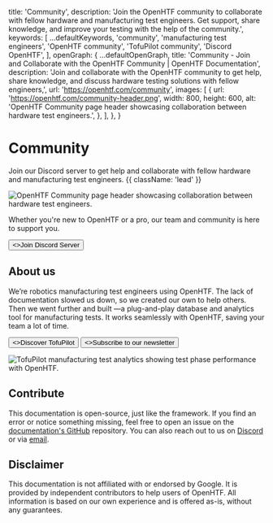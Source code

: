 
  title: 'Community',
  description:
    'Join the OpenHTF community to collaborate with fellow hardware and manufacturing test engineers. Get support, share knowledge, and improve your testing with the help of the community.',
  keywords: [
    ...defaultKeywords,
    'community',
    'manufacturing test engineers',
    'OpenHTF community',
    'TofuPilot community',
    'Discord OpenHTF',
  ],
  openGraph: {
    ...defaultOpenGraph,
    title:
      'Community - Join and Collaborate with the OpenHTF Community | OpenHTF Documentation',
    description:
      'Join and collaborate with the OpenHTF community to get help, share knowledge, and discuss hardware testing solutions with fellow engineers,',
    url: 'https://openhtf.com/community',
    images: [
      {
        url: 'https://openhtf.com/community-header.png',
        width: 800,
        height: 600,
        alt: 'OpenHTF Community page header showcasing collaboration between hardware test engineers.',
      },
    ],
  },
}

# Community

Join our Discord server to get help and collaborate with fellow hardware and manufacturing test engineers. {{ className: 'lead' }}

<Image
  src="/community-header.png"
  link="https://discord.gg/HzkYUWg9PK"
  alt="OpenHTF Community page header showcasing collaboration between hardware test engineers."
/>

Whether you're new to OpenHTF or a pro, our team and community is here to support you.

<div className="not-prose mb-8 mt-6 flex gap-3">
  <Button href="https://discord.gg/HzkYUWg9PK" variant="discord" arrow="right">
    <>Join Discord Server</>
  </Button>
</div>

## About us

We’re robotics manufacturing test engineers using OpenHTF. The lack of documentation slowed us down, so we created our own to help others. Then we went further and built <TofuPilotLink utmMedium="community" />—a plug-and-play database and analytics tool for manufacturing tests. It works seamlessly with OpenHTF, saving your team a lot of time.

<div className="not-prose mb-8 mt-6 flex gap-3">
  <Button href="https://tofupilot.com/" arrow="right">
    <>Discover TofuPilot</>
  </Button>
  <Button href="https://mailchi.mp/02b97e5daf4c/openhtf" variant="outline">
    <>Subscribe to our newsletter</>
  </Button>
</div>

<Image
  src="/tofupilot-analytics-header.png"
  alt="TofuPilot manufacturing test analytics showing test phase performance with OpenHTF."
/>


## Contribute

This documentation is open-source, just like the framework. If you find an error or notice something missing, feel free to open an issue on the [documentation's GitHub](https://github.com/tofupilot/openhtf-docs) repository. You can also reach out to us on [Discord](https://discord.gg/HzkYUWg9PK) or via [email](mailto:support@tofupilot.com).

## Disclaimer

This documentation is not affiliated with or endorsed by Google. It is provided by independent contributors to help users of OpenHTF. All information is based on our own experience and is offered as-is, without any guarantees.
